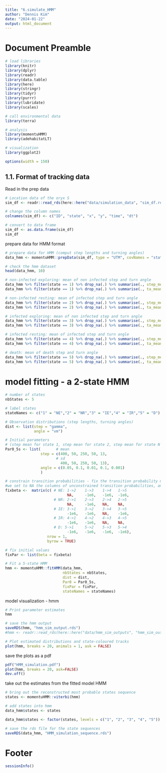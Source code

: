 ---
title: "6.simulate_HMM"
author: "Dennis Kim"
date: "2024-01-22"
output: html_document
---

# Document Preamble 
```{r preamble, message=FALSE, warning=FALSE}
# load libraries
library(knitr)
library(dplyr)
library(readr)
library(data.table)
library(here)
library(stringr)
library(tidyr)
library(purrr)
library(lubridate)
library(scales)

# call environmental data
library(terra)

# analysis
library(momentuHMM)
library(adehabitatLT)

# visualization 
library(ggplot2)

options(width = 150)
```

## 1.1. Format of tracking data

Read in the prep data
```{r read in prep data}
# Location data of the oryx S
sim_df <- readr::read_rds(here::here("data/simulation_data", "sim_df.rds"))

# change the column names 
colnames(sim_df) <- c("ID", "state", "x", "y", "time", "dt")

# convert to data frame
sim_df <- as.data.frame(sim_df)
sim_df
```

prepare data for HMM format
```{r HMM formats}
# prepare data for HMM (comput step lengths and turning angles)
data_hmm <- momentuHMM::prepData(sim_df, type = "UTM", covNames = "state")

# check the hmm dataset
head(data_hmm, 10)

# non-infected exploring: mean of non infected step and turn angle
data_hmm %>% filter(state == 1) %>% drop_na(.) %>% summarise(., step_mean = mean(step))
data_hmm %>% filter(state == 1) %>% drop_na(.) %>% summarise(., ta_mean = mean(angle))

# non-infected resting: mean of infected step and turn angle
data_hmm %>% filter(state == 2) %>% drop_na(.) %>% summarise(., step_mean = mean(step))
data_hmm %>% filter(state == 2) %>% drop_na(.) %>% summarise(., ta_mean = mean(angle))

# infected exploring: mean of non infected step and turn angle
data_hmm %>% filter(state == 3) %>% drop_na(.) %>% summarise(., step_mean = mean(step))
data_hmm %>% filter(state == 3) %>% drop_na(.) %>% summarise(., ta_mean = mean(angle))

# infected resting: mean of infected step and turn angle
data_hmm %>% filter(state == 4) %>% drop_na(.) %>% summarise(., step_mean = mean(step))
data_hmm %>% filter(state == 4) %>% drop_na(.) %>% summarise(., ta_mean = mean(angle))

# death: mean of death step and turn angle
data_hmm %>% filter(state == 5) %>% drop_na(.) %>% summarise(., step_mean = mean(step))
data_hmm %>% filter(state == 5) %>% drop_na(.) %>% summarise(., ta_mean = mean(angle))
```

# model fitting - a 2-state HMM

```{r 5 state hmm covariates}
# number of states 
nbStates <- 5

# label states
stateNames <- c("1" = "NE","2" = "NR","3" = "IE","4" = "IR","5" = "D")

# Observation distributions (step lengths, turning angles)
dist <- list(step = "gamma", 
             angle = "vm")

# Initial parameters
# (step mean for state 1, step mean for state 2, step mean for state N so on... same for step SD s1, step SD s2) and (angle concentration s1, angle concentration s2)
Par0_5s <- list(       # mean
                step = c(400, 50, 250, 50, 13,
                       # sd
                         400, 50, 250, 50, 13), 
                angle = c(0.05, 0.1, 0.01, 0.1, 0.001)
                )

# constrain transition probabilities - fix the transition probability matrix to prevent some of the transitions 
#we set to NA the columns of unconstrained transition probabilities, and we again fix the intercept of the other columns to a large negative number (here -1e6) to set the corresponding transition probabilities to be virtually zero (i.e., impossible transition).
fixbeta <-  matrix(c( # NE: 1->2    1->3    1->4   1->5
                            NA,     -1e6,   -1e6,  -1e6,
                      # NR: 2->1    2->3    2->4   2->5
                            NA,     -1e6,   NA,    NA, 
                      # IE: 3->1    3->2    3->4   3->5
                            -1e6,   -1e6,   NA,    -1e6,
                      # IR: 4->1    4->2    4->3   4->5  
                            -1e6,   -1e6,   NA,    NA, 
                      # D: 5->1     5->2    5->3   5->4
                            -1e6,   -1e6,   -1e6,  -1e6), 
                   nrow = 1, 
                   byrow = TRUE)

# fix initial values 
fixPar <- list(beta = fixbeta)

# Fit a 5-state HMM
hmm <- momentuHMM::fitHMM(data_hmm, 
                          nbStates = nbStates, 
                          dist = dist, 
                          Par0 = Par0_5s,
                          fixPar = fixPar,
                          stateNames = stateNames)
```

model visualization - hmm
```{r hmm model output}
# Print parameter estimates
hmm

# save the hmm output 
saveRDS(hmm, "hmm_sim_output.rds")
#hmm <- readr::read_rds(here::here("data/hmm_sim_outputs", "hmm_sim_outpu.rds"))
```

```{r hmm visualization}
# Plot estimated distributions and state-coloured tracks
plot(hmm, breaks = 20, animals = 1, ask = FALSE)
```

save the plots as a pdf
```{r example, echo=FALSE, results='hide'}
pdf("HMM_simulation.pdf")
plot(hmm, breaks = 20, ask=FALSE)
dev.off()
```

take out the estimates from the fitted model HMM 
```{r model outputs}
# bring out the reconstructed most probable states sequence 
states <- momentuHMM::viterbi(hmm)

# add states into hmm
data_hmm$states <- states

data_hmm$states <- factor(states, levels = c("1", "2", "3", "4", "5"))

# save the rds file for the state sequences 
saveRDS(data_hmm, "HMM_simulation_sequence.rds")
```


# Footer
```{r footer}
sessionInfo()
```
